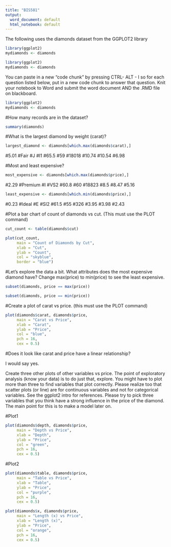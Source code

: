 ---
title: "BIS581"
output:
  word_document: default
  html_notebook: default
---
The following uses the diamonds dataset from the GGPLOT2 library 

```{r}
library(ggplot2)
mydiamonds <- diamonds
```
```{r}
library(ggplot2)
mydiamonds <- diamonds
```

You can paste in a new "code chunk" by pressing CTRL- ALT - I
so for each question listed below, put in a new code chunk to answer that question.
Knit your notebook to Word and submit the word document AND the .RMD file on blackboard.
```{r}
library(ggplot2)
mydiamonds <- diamonds
```

#How many records are in the dataset?

```{r}
summary(diamonds)
```
#What is the largest diamond by weight (carat)?

```{r}
largest_diamond <- diamonds[which.max(diamonds$carat),]
```
#5.01 #Fair #J #I1 #65.5 #59 #18018 #10.74 #10.54 #6.98

#Most and least expensive?

```{r}
most_expensive <- diamonds[which.max(diamonds$price),]
```
#2.29 #Premium #I #VS2 #60.8 #60 #18823 #8.5 #8.47 #5.16

```{r}
least_expensive <- diamonds[which.min(diamonds$price),]
```
#0.23 #Ideal #E #SI2 #61.5 #55 #326 #3.95 #3.98 #2.43

#Plot a bar chart of count of diamonds vs cut. (This must use the PLOT command)
```{r}
cut_count <- table(diamonds$cut)
```
```{r}
plot(cut_count, 
     main = "Count of Diamonds by Cut", 
     xlab = "Cut", 
     ylab = "Count", 
     col = "skyblue", 
     border = "blue")
```


#Let's explore the data a bit. What attributes does the most expensive diamond have? Change max(price) to min(price) to see the least expensive.
```{r}
subset(diamonds, price == max(price))
```
```{r}
subset(diamonds, price == min(price))
```

#Create a plot of carat vs price. (this must use the PLOT command)

```{r}
plot(diamonds$carat, diamonds$price, 
     main = "Carat vs Price", 
     xlab = "Carat", 
     ylab = "Price", 
     col = "blue", 
     pch = 16,       
     cex = 0.5)
```



#Does it look like carat and price have a linear relationship?

I would say yes. 

Create three other plots of other variables vs price. The point of exploratory analysis (know your data) is to do just that, explore. You might have to plot more than three to find variables that plot correctly. Please realize too that scatter plots (or line) are for continuous variables and not for categorical variables. See the ggplot2 intro for references. Please try to pick three variables that you think have a strong influence in the price of the diamond. The main point for this is to make a model later on.

#Plot1

```{r}
plot(diamonds$depth, diamonds$price,
     main = "Depth vs Price", 
     xlab = "Depth", 
     ylab = "Price", 
     col = "green", 
     pch = 16, 
     cex = 0.5)
```

#Plot2

```{r}
plot(diamonds$table, diamonds$price,
     main = "Table vs Price", 
     xlab = "Table", 
     ylab = "Price", 
     col = "purple", 
     pch = 16, 
     cex = 0.5)

```

```{r}
plot(diamonds$x, diamonds$price,
     main = "Length (x) vs Price", 
     xlab = "Length (x)", 
     ylab = "Price", 
     col = "orange", 
     pch = 16, 
     cex = 0.5)
```
























